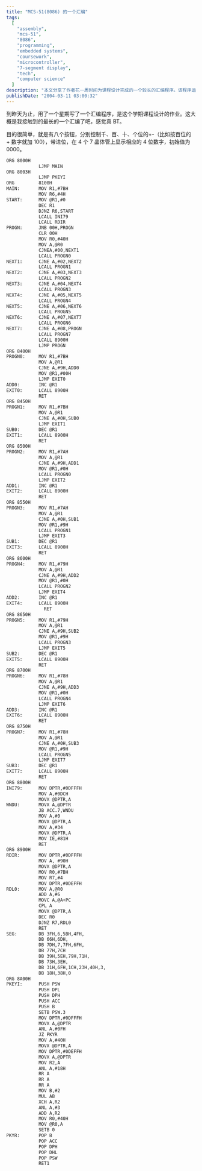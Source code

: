 ```yaml
---
title: "MCS-51(8086) 的一个汇编"
tags:
  [
    "assembly",
    "mcs-51",
    "8086",
    "programming",
    "embedded systems",
    "coursework",
    "microcontroller",
    "7-segment display",
    "tech",
    "computer science"
  ]
description: "本文分享了作者花一周时间为课程设计完成的一个较长的汇编程序。该程序运行在 MCS-51(8086) 架构上，实现了一个简单的数字显示和控制系统：通过八个按钮分别控制千、百、十、个位数字的增减，带进位功能，并在四个七段显示器上显示相应的四位数字，初始值为 0000。作者详细展示了完整的汇编代码，包括初始化、按键输入处理、数字增减逻辑和显示输出等各个模块，呈现了在嵌入式系统编程中使用汇编语言直接操作硬件的方法。"
publishDate: "2004-03-11 03:00:32"
---
```


到昨天为止，用了一个星期写了一个汇编程序，是这个学期课程设计的作业。这大概是我接触到的最长的一个汇编了吧，感觉真 BT。

目的很简单，就是有八个按钮，分别控制千、百、十、个位的+-（比如按百位的 + 数字就加 100），带进位，在 4 个 7 晶体管上显示相应的 4 位数字，初始值为 0000。

```txt
ORG 8000H
            LJMP MAIN
ORG 8003H
            LJMP PKEYI
ORG         8100H
MAIN:       MOV R1,#7BH
            MOV R6,#4H
START:      MOV @R1,#0
            DEC R1
            DJNZ R6,START
            LCALL INI79
            LCALL RDIR
PROGN:      JNB 00H,PROGN
            CLR 00H
            MOV R0,#40H
            MOV A,@R0
            CJNEA,#00,NEXT1
            LCALL PROGN0
NEXT1:      CJNE A,#02,NEXT2
            LCALL PROGN1
NEXT2:      CJNE A,#03,NEXT3
            LCALL PROGN2
NEXT3:      CJNE A,#04,NEXT4
            LCALL PROGN3
NEXT4:      CJNE A,#05,NEXT5
            LCALL PROGN4
NEXT5:      CJNE A,#06,NEXT6
            LCALL PROGN5
NEXT6:      CJNE A,#07,NEXT7
            LCALL PROGN6
NEXT7:      CJNE A,#08,PROGN
            LCALL PROGN7
            LCALL 8900H
            LJMP PROGN
ORG 8400H
PROGN0:     MOV R1,#7BH
            MOV A,@R1
            CJNE A,#9H,ADD0
            MOV @R1,#00H
            LJMP EXIT0
ADD0:       INC @R1
EXIT0:      LCALL 8900H
            RET
ORG 8450H
PROGN1:     MOV R1,#7BH
            MOV A,@R1
            CJNE A,#0H,SUB0
            LJMP EXIT1
SUB0:       DEC @R1
EXIT1:      LCALL 8900H
            RET
ORG 8500H
PROGN2:     MOV R1,#7AH
            MOV A,@R1
            CJNE A,#9H,ADD1
            MOV @R1,#0H
            LCALL PROGN0
            LJMP EXIT2
ADD1:       INC @R1
EXIT2:      LCALL 8900H
            RET
ORG 8550H
PROGN3:     MOV R1,#7AH
            MOV A,@R1
            CJNE A,#0H,SUB1
            MOV @R1,#9H
            LCALL PROGN1
            LJMP EXIT3
SUB1:       DEC @R1
EXIT3:      LCALL 8900H
            RET
ORG 8600H
PROGN4:     MOV R1,#79H
            MOV A,@R1
            CJNE A,#9H,ADD2
            MOV @R1,#0H
            LCALL PROGN2
            LJMP EXIT4
ADD2:       INC @R1
EXIT4:      LCALL 8900H
              RET
ORG 8650H
PROGN5:     MOV R1,#79H
            MOV A,@R1
            CJNE A,#9H,SUB2
            MOV @R1,#9H
            LCALL PROGN3
            LJMP EXIT5
SUB2:       DEC @R1
EXIT5:      LCALL 8900H
            RET
ORG 8700H
PROGN6:     MOV R1,#78H
            MOV A,@R1
            CJNE A,#9H,ADD3
            MOV @R1,#0H
            LCALL PROGN4
            LJMP EXIT6
ADD3:       INC @R1
EXIT6:      LCALL 8900H
            RET
ORG 8750H
PROGN7:     MOV R1,#78H
            MOV A,@R1
            CJNE A,#0H,SUB3
            MOV @R1,#9H
            LCALL PROGN5
            LJMP EXIT7
SUB3:       DEC @R1
EXIT7:      LCALL 8900H
            RET
ORG 8800H
INI79:      MOV DPTR,#0DFFFH
            MOV A,#0DCH
            MOVX @DPTR,A
WNDU:       MOVX A,@DPTR
            JB ACC.7,WNDU
            MOV A,#0
            MOVX @DPTR,A
            MOV A,#34
            MOVX @DPTR,A
            MOV IE,#81H
            RET
ORG 8900H
RDIR:       MOV DPTR,#0DFFFH
            MOV A, #90H
            MOVX @DPTR,A
            MOV R0,#7BH
            MOV R7,#4
            MOV DPTR,#0DEFFH
RDL0:       MOV A,@R0
            ADD A,#6
            MOVC A,@A+PC
            CPL A
            MOVX @DPTR,A
            DEC R0
            DJNZ R7,RDL0
            RET
SEG:        DB 3FH,6,5BH,4FH,
            DB 66H,6DH,
            DB 7DH,7,7FH,6FH,
            DB 77H,7CH
            DB 39H,5EH,79H,71H,
            DB 73H,3EH,
            DB 31H,6FH,1CH,23H,40H,3,
            DB 18H,38H,0
ORG 8A00H
PKEYI:      PUSH PSW
            PUSH DPL
            PUSH DPH
            PUSH ACC
            PUSH B
            SETB PSW.3
            MOV DPTR,#0DFFFH
            MOVX A,@DPTR
            ANL A,#0FH
            JZ PKYR
            MOV A,#40H
            MOVX @DPTR,A
            MOV DPTR,#0DEFFH
            MOVX A,@DPTR
            MOV R2,A
            ANL A,#18H
            RR A
            RR A
            RR A
            MOV B,#2
            MUL AB
            XCH A,R2
            ANL A,#3
            ADD A,R2
            MOV R0,#40H
            MOV @R0,A
            SETB 0
PKYR:       POP B
            POP ACC
            POP DPH
            POP DHL
            POP PSW
            RET1
```
